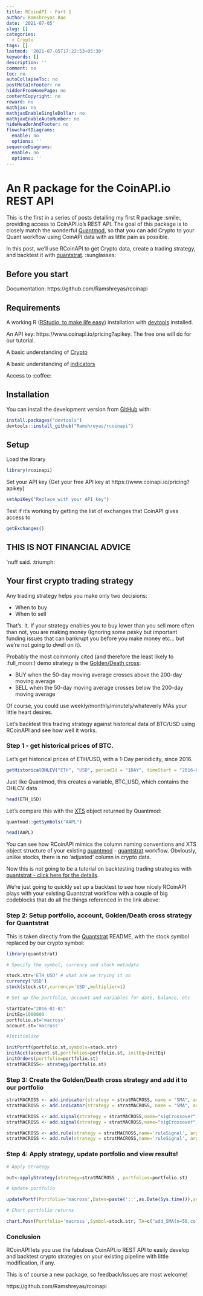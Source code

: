 ```yaml
---
title: RCoinAPI - Part 1
author: Ramshreyas Rao
date: '2021-07-05'
slug: []
categories:
  - Crypto
tags: []
lastmod: '2021-07-05T17:22:53+05:30'
keywords: []
description: ''
comment: no
toc: no
autoCollapseToc: no
postMetaInFooter: no
hiddenFromHomePage: no
contentCopyright: no
reward: no
mathjax: no
mathjaxEnableSingleDollar: no
mathjaxEnableAutoNumber: no
hideHeaderAndFooter: no
flowchartDiagrams:
  enable: no
  options: ''
sequenceDiagrams:
  enable: no
  options: ''
---
```


# An R package for the CoinAPI.io REST API

This is the first in a series of posts detailing my first R package :smile:, providing access to CoinAPI.io's REST API. The goal of this package is to closely match the wonderful [Quantmod](https://cran.r-project.org/web/packages/quantmod/quantmod.pdf), so that you can add Crypto to your Quant workflow using CoinAPI data with as little pain as possible.

In this post, we'll use RCoinAPI to get Crypto data, create a trading strategy, and backtest it with [quantstrat](https://github.com/braverock/quantstrat). :sunglasses:

## Before you start

Documentation: https://github.com/Ramshreyas/rcoinapi

## Requirements

A working R ([RStudio, to make life easy](https://www.rstudio.com/products/rstudio/)) installation with [devtools](https://www.r-project.org/nosvn/pandoc/devtools.html) installed.

An API key: https://www.coinapi.io/pricing?apikey. The free one will do for our tutorial.

A basic understanding of [Crypto]()

A basic understanding of [indicators]()

Access to :coffee:

## Installation

<!-- You can install the released version of rcoinapi from [CRAN](https://CRAN.R-project.org) with: -->

<!-- ``` r -->
<!-- install.packages("rcoinapi") -->
<!-- ``` -->

You can install the development version from [GitHub](https://github.com/) with:

``` r
install.packages("devtools")
devtools::install_github("Ramshreyas/rcoinapi")
```
## Setup

Load the library

``` r
library(rcoinapi)
```

Set your API key (Get your free API key at https://www.coinapi.io/pricing?apikey)

``` r
setApiKey("Replace with your API key")
```

Test if it's working by getting the list of exchanges that CoinAPI gives access to

``` r
getExchanges()
```

## THIS IS NOT FINANCIAL ADVICE

\'nuff said. :triumph:

## Your first crypto trading strategy

Any trading strategy helps you make only two decisions:

- When to buy
- When to sell

That's. It. If your strategy enables you to buy lower than you sell more often than not, you are making money (Ignoring some pesky but important funding issues that can bankrupt you before you make money etc... but we're not going to dwell on it). 

Probably the most commonly cited (and therefore the least likely to :full_moon:) demo strategy is the [Golden/Death cross](https://academy.binance.com/en/articles/golden-cross-and-death-cross-explained):

- BUY when the 50-day moving average crosses above the 200-day moving average
- SELL when the 50-day moving average crosses below the 200-day moving average

Of course, you could use weekly/monthly/minutely/whateverly MAs your little heart desires.

Let's backtest this trading strategy against historical data of BTC/USD using RCoinAPI and see how well it works.

### Step 1 - get historical prices of BTC. 

Let's get historical prices of ETH/USD, with a 1-Day periodicity, since 2016.

``` r
getHistoricalOHLCV("ETH", "USD", periodId = "1DAY", timeStart = "2016-01-01", limit = 1000)
```

Just like Quantmod, this creates a variable, BTC_USD, which contains the OHLCV data

``` r
head(ETH_USD)
```
Let's compare this with the [XTS](https://cran.r-project.org/web/packages/xts/xts.pdf) object returned by Quantmod:

``` r
quantmod::getSymbols("AAPL")
```
```r
head(AAPL)
```
You can see how RCoinAPI mimics the column naming conventions and XTS object structure of your existing [quantmod](https://cran.r-project.org/web/packages/quantmod/quantmod.pdf) - [quantstrat](https://github.com/braverock/quantstrat) workflow. Obviously, unlike stocks, there is no 'adjusted' column in crypto data.

Now this is not going to be a tutorial on backtesting trading strategies with [quantstrat - click here for the details](https://github.com/braverock/quantstrat).

We're just going to quickly set up a backtest to see how nicely RCoinAPI plays with your existing Quantstrat workflow with a couple of big codeblocks that do all the things referenced in the link above:

### Step 2: Setup portfolio, account, Golden/Death cross strategy for Quantstrat

This is taken directly from the [Quantstrat](https://github.com/braverock/quantstrat) README, with the stock symbol replaced by our crypto symbol:

```r
library(quantstrat)
```

```r
# Specify the symbol, currency and stock metadata

stock.str='ETH_USD' # what are we trying it on
currency('USD')
stock(stock.str,currency='USD',multiplier=1)

# Set up the portfolio, account and variables for date, balance, etc

startDate="2016-01-01"
initEq=1000000
portfolio.st='macross'
account.st='macross'

#Intitialize

initPortf(portfolio.st,symbols=stock.str)
initAcct(account.st,portfolios=portfolio.st, initEq=initEq)
initOrders(portfolio=portfolio.st)
stratMACROSS<- strategy(portfolio.st)
```
### Step 3: Create the Golden/Death cross strategy and add it to our portfolio

```r
stratMACROSS <- add.indicator(strategy = stratMACROSS, name = "SMA", arguments = list(x=quote(Cl(mktdata)[,1]), n=50),label= "ma50" )
stratMACROSS <- add.indicator(strategy = stratMACROSS, name = "SMA", arguments = list(x=quote(Cl(mktdata)[,1]), n=200),label= "ma200")

stratMACROSS <- add.signal(strategy = stratMACROSS,name="sigCrossover",arguments = list(columns=c("ma50","ma200"), relationship="gte"),label="ma50.gt.ma200")
stratMACROSS <- add.signal(strategy = stratMACROSS,name="sigCrossover",arguments = list(column=c("ma50","ma200"),relationship="lt"),label="ma50.lt.ma200")

stratMACROSS <- add.rule(strategy = stratMACROSS,name='ruleSignal', arguments = list(sigcol="ma50.gt.ma200",sigval=TRUE, orderqty=100, ordertype='market', orderside='long'),type='enter')
stratMACROSS <- add.rule(strategy = stratMACROSS,name='ruleSignal', arguments = list(sigcol="ma50.lt.ma200",sigval=TRUE, orderqty='all', ordertype='market', orderside='long'),type='exit')
```

### Step 4: Apply strategy, update portfolio and view results!

```r
# Apply Strategy

out<-applyStrategy(strategy=stratMACROSS , portfolios=portfolio.st)

# Update portfolio

updatePortf(Portfolio='macross',Dates=paste('::',as.Date(Sys.time()),sep=''))

# Chart portfolio returns

chart.Posn(Portfolio='macross',Symbol=stock.str, TA=c("add_SMA(n=50,col='red')","add_SMA(n=200,col='blue')"))
```

### Conclusion

RCoinAPI lets you use the fabulous CoinAPI.io REST API to easily develop and backtest crypto strategies on your existing pipeline with little modification, if any.

This is of course a new package, so feedback/issues are most welcome!

https://github.com/Ramshreyas/rcoinapi
